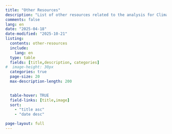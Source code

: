 ```yaml
---
title: "Other Resources"
description: "List of other resources related to the analysis for Climate Change, Decent Work and Workers Health"
comments: false
lang: en
date: "2025-04-18"
date-modified: "2025-10-21"
listing:
  contents: other-resources
  include:
    lang: en
  type: table
  fields: [title,description, categories]
#  image-height: 30px
  categories: true
  page-size: 20
  max-description-length: 200

  
  table-hover: TRUE
  field-links: [title,image]
  sort:
    - "title asc"
    - "date desc"

page-layout: full    
---
```


